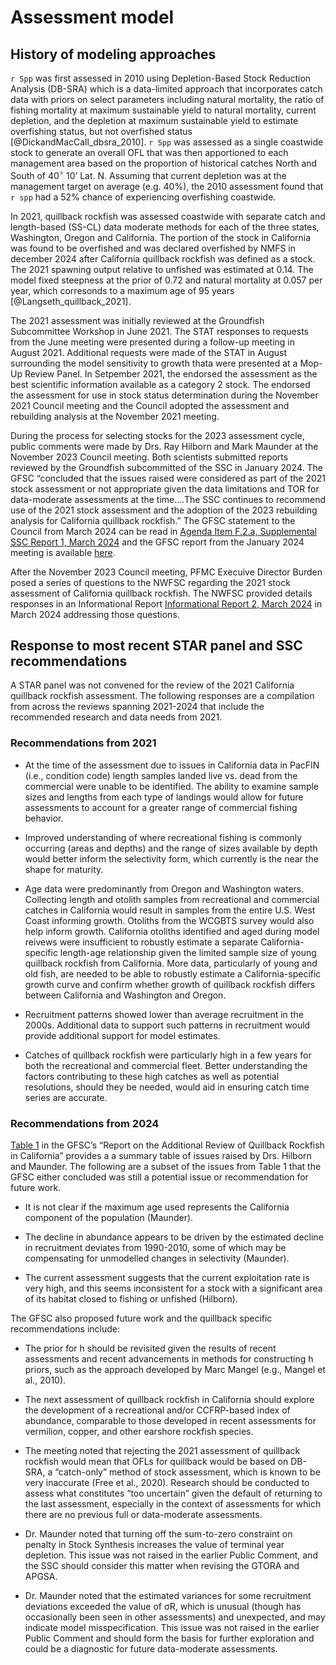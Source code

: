 # Assessment model

## History of modeling approaches

`r Spp` was first assessed in 2010 using Depletion-Based Stock Reduction Analysis (DB-SRA) which is a data-limited approach that incorporates catch data with priors on select parameters including natural mortality, the ratio of fishing mortality at maximum sustainable yield to natural mortality, current depletion, and the depletion at maximum sustainable yield to estimate overfishing status, but not overfished status [@DickandMacCall_dbsra_2010]. `r Spp` was assessed as a single coastwide stock to generate an overall OFL that was then apportioned to each management area based on the proportion of historical catches North and South of 40$^\circ$ 10' Lat. N. Assuming that current depletion was at the management target on average (e.g. 40%), the 2010 assessment found that `r spp` had a 52% chance of experiencing overfishing coastwide. 

In 2021, quillback rockfish was assessed coastwide with separate catch and length-based (SS-CL) data moderate methods for each of the three states, Washington, Oregon and California. The portion of the stock in California was found to be overfished and was declared overfished by NMFS in december 2024 after California quillback rockfish was defined as a stock. The 2021 spawning output relative to unfished was estimated at 0.14.  The model fixed steepness at the prior of 0.72 and natural mortality at 0.057 per year, which corresonds to a maximum age of 95 years [@Langseth_quillback_2021]. 

The 2021 assessment was initially reviewed at the \gls{ssc} Groundfish Subcommittee Workshop in June 2021.  The STAT responses to requests from the June meeting were presented during a follow-up meeting in August 2021. Additional requests were made of the STAT in August surrounding the model sensitivity to growth thata were presented at a Mop-Up Review Panel. In Setpember 2021, the \gls{ssc} endorsed the assessment as the best scientific information available as a category 2 stock. The \gls{ssc} endorsed the assessment for use in stock status determination during the November 2021 Council meeting and the Council adopted the assessment and rebuilding analysis at the November 2021 meeting. 

During the process for selecting stocks for the 2023 assessment cycle, public comments were made by Drs. Ray Hilborn and Mark Maunder at the November 2023 Council meeting. Both scientists submitted reports reviewed by the Groundfish subcommitted of the SSC in January 2024. The GFSC "concluded that the issues raised were considered as part of the 2021 stock assessment or not appropriate given the data limitations and TOR for data-moderate assessments at the time....The SSC continues to recommend use of the 2021 stock assessment and the adoption of the 2023 rebuilding analysis for California quillback rockfish." The GFSC statement to the Council from March 2024 can be read in [Agenda Item F.2.a, Supplemental SSC Report 1, March 2024](https://tinyurl.com/pfmc2024a) and the GFSC report from the January 2024 meeting is available [here](https://tinyurl.com/PFMC2024b).

After the November 2023 Council meeting, PFMC Execuive Director Burden posed a series of questions to the NWFSC regarding the 2021 stock assessment of California quillback rockfish.  The NWFSC provided details responses in an Informational Report [Informational Report 2, March 2024](https://tinyurl.com/PFMC2024c) in March 2024 addressing those questions. 


## Response to most recent STAR panel and SSC recommendations  {#star-recs}

A STAR panel was not convened for the review of the 2021 California quillback rockfish assessment. The following responses are a compilation from across the reviews spanning 2021-2024 that include the recommended research and data needs from 2021.

### Recommendations from 2021

* At the time of the assessment due to issues in California data in PacFIN (i.e., condition code) length samples landed live vs. dead from the commercial were unable to be identified. The ability to examine sample sizes and lengths from each type of landings would allow for future assessments to account for a greater range of commercial fishing behavior.

* Improved understanding of where recreational fishing is commonly occurring (areas and depths) and the range of sizes available by depth would better inform the selectivity form, which currently is the near the shape for maturity.

* Age data were predominantly from Oregon and Washington waters. Collecting length and otolith samples from recreational and commercial catches in California would result in samples from the entire U.S. West Coast informing growth. Otoliths from the WCGBTS survey would also help inform growth. California otoliths identified and aged during model reivews were insufficient to robustly estimate a separate California-specific length-age relationship given the limited sample size of young quillback rockfish from California. More data, particularly of young and old fish, are needed to be able to robustly estimate a California-specific growth curve and confirm whether growth of quillback rockfish differs between California and Washington and Oregon.

* Recruitment patterns showed lower than average recruitment in the 2000s. Additional data to support such patterns in recruitment would provide additional support for model estimates.

* Catches of quillback rockfish were particularly high in a few years for both the recreational and commercial fleet. Better understanding the factors contributing to these high catches as well as potential resolutions, should they be needed, would aid in ensuring catch time series are accurate.


### Recommendations from 2024

[Table 1](https://tinyurl.com/PFMC2024b) in the GFSC's "Report on the Additional Review of Quillback Rockfish in California" provides a a summary table of issues raised by Drs. Hilborn and Maunder. The following are a subset of the issues from Table 1 that the GFSC either concluded was still a potential issue or recommendation for future work.

* It is not clear if the maximum age used represents the California component of the population (Maunder).

* The decline in abundance appears to be driven by the estimated decline in recruitment deviates from 1990-2010, some of which may be compensating for unmodelled changes in selectivity (Maunder).

* The current assessment suggests that the current exploitation rate is very high, and this seems inconsistent for a stock with a significant area of its habitat closed to fishing or unfished (Hilborn).

The GFSC also proposed future work and the quillback specific recommendations include:

* The prior for h should be revisited given the results of recent assessments and recent advancements in methods for constructing h priors, such as the approach developed by Marc Mangel (e.g., Mangel et al., 2010).

* The next assessment of quillback rockfish in California should explore the development of a recreational and/or CCFRP-based index of abundance, comparable to those developed in recent assessments for vermilion, copper, and other  earshore rockfish species.

* The meeting noted that rejecting the 2021 assessment of quillback rockfish would mean that OFLs for quillback would be based on DB-SRA, a “catch-only” method of stock assessment, which is known to be very inaccurate (Free et al., 2020). Research should be conducted to assess what constitutes “too uncertain” given the default of returning to the last assessment, especially in the context of assessments for which there are no previous full or data-moderate assessments.

* Dr. Maunder noted that turning off the sum-to-zero constraint on penalty in Stock Synthesis increases the value of terminal year depletion. This issue was not raised in the earlier Public Comment, and the SSC should consider this matter when revising the GTORA and
APGSA.

* Dr. Maunder noted that the estimated variances for some recruitment deviations exceeded the value of σR, which is unusual (though has occasionally been seen in other assessments) and unexpected, and may indicate model misspecification. This issue was not raised in the earlier Public Comment and should form the basis for further exploration and could be a diagnostic for future data-moderate assessments.


<!-- Response to the most recent previous STAR panel and SSC recommendations for remedying deficiencies in the most recent previous full assessment. This is not required for an update assessment.  
Is this required if there are no "deficiencies"? -->